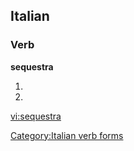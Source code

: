 ==Italian==

===Verb===
'''sequestra'''

# {{form of|[[third-person|Third-person]] [[singular]] [[present tense]]|[[sequestrare#Italian|sequestrare]]|lang=Italian}}
# {{form of|[[second-person|Second-person]] singular [[imperative]]|sequestrare#Italian|sequestrare|lang=Italian}}

[[Category:Italian verb forms]]

[[vi:sequestra]]